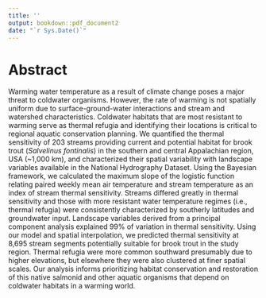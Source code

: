 ```yaml
---
title: ''
output: bookdown::pdf_document2
date: "`r Sys.Date()`"
---
```

# Abstract {-}
Warming water temperature as a result of climate change poses a major threat to coldwater organisms. However, the rate of warming is not spatially uniform due to surface-ground-water interactions and stream and watershed characteristics. Coldwater habitats that are most resistant to warming serve as thermal refugia and identifying their locations is critical to regional aquatic conservation planning. We quantified the thermal sensitivity of 203 streams providing current and potential habitat for brook trout (*Salvelinus fontinalis*) in the southern and central Appalachian region, USA (~1,000 km), and characterized their spatial variability with landscape variables available in the National Hydrography Dataset. Using the Bayesian framework, we calculated the maximum slope of the logistic function relating paired weekly mean air temperature and stream temperature as an index of stream thermal sensitivity. Streams differed greatly in thermal sensitivity and those with more resistant water temperature regimes (i.e., thermal refugia) were consistently characterized by southerly latitudes and groundwater input. Landscape variables derived from a principal component analysis explained 99% of variation in thermal sensitivity. Using our model and spatial interpolation, we predicted thermal sensitivity at 8,695 stream segments potentially suitable for brook trout in the study region. Thermal refugia were more common southward presumably due to higher elevations, but elsewhere they were also clustered at finer spatial scales. Our analysis informs prioritizing habitat conservation and restoration of this native salmonid and other aquatic organisms that depend on coldwater habitats in a warming world. 